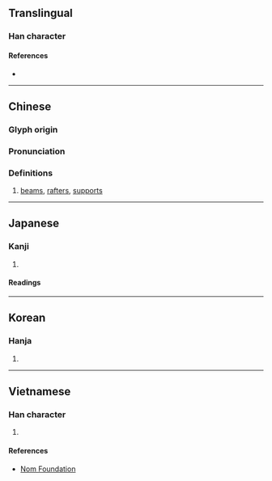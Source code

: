 {{character info/new}}
==Translingual==

===Han character===
{{Han char|rn=75|rad=木|as=09|sn=13|four=47932|canj=DVNO|ids=⿰木彖}}

====References====
* {{Han ref|kx=0538.050|dkj=15087|dj=0925.180|hdz=21259.020|uh=693D|ud=26941|bh=DDDC|bd=56796}}

----

==Chinese==
{{zh-forms}}

===Glyph origin===
{{Han etym}}

===Pronunciation===
{{zh-pron
|m=chuán
|c=cyun4
|mn=ml:thoân/tw:iân
|mc=y
|oc=y
|ma=
|cat=n
}}

===Definitions===
{{zh-hanzi}}

# [[beam]]s, [[rafter]]s, [[support]]s

----

==Japanese==

===Kanji===
{{ja-kanji|grade=|rs=木09}}

# {{defn|lang=ja|sort=木09}}

====Readings====
{{ja-readings|goon=[[でん]] (den)|kanon=[[てん]] (ten)|kun=[[たるき]] (taruki)}}

----

==Korean==

===Hanja===
{{ko-hanja|hangeul=[[연]], [[전]]|eumhun=|rv=yeon, jeon|mr=yŏn, chŏn|y=yen, cen}}

# {{defn|lang=ko|sort=木09}}

----

==Vietnamese==

===Han character===
{{vi-readings|rs=木09|hanviet=duyên}}

# {{defn|lang=vi|sort=木09}}

====References====
* [http://nomfoundation.org/common/nom_details.php?codepoint=693d Nom Foundation]